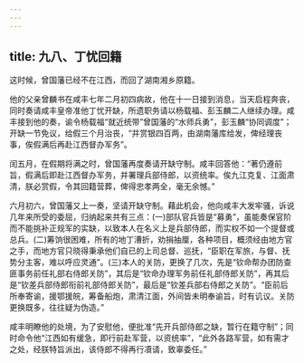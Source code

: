 ```yaml
---
---
---
```

title: 九八、丁忧回籍
---



这时候，曾国藩已经不在江西，而回了湖南湘乡原籍。

他的父亲曾麟书在咸丰七年二月初四病故，他在十一日接到消息，当天启程奔丧，同时奏请咸丰皇帝准他丁忧开缺，所遗职务请以杨载福、彭玉麟二人继续办理。咸丰接到他的奏，谕令杨载福“就近统带”曾国藩的“水师兵勇”，彭玉麟“协同调度”；开缺一节免议，给假三个月治丧，“并赏银四百两，由湖南藩库给发，俾经理丧事，俟假满后再赴江西督办军务”。

闰五月，在假期将满之时，曾国藩再度奏请开缺守制。咸丰回答他：“著仍遵前旨，假满后即赴江西督办军务，并署理兵部侍郎，以资统率。俟九江克复、江面肃清，朕必赏假，令其回籍营葬，俾得忠孝两全，毫无余憾。”

六月初六，曾国藩又上一奏，坚请开缺守制。藉此机会，他向咸丰大发牢骚，诉说几年来所受的委屈，归纳起来共有三点：(一)部队官兵皆是“募勇”，虽能奏保官阶而不能挑补正规军的实缺，以致本人在名义上是兵部侍郎，而实权不如一个提督或总兵。(二)筹饷很困难，所有的地丁漕折，劝捐抽厘，各种项目，概须经由地方官之手，而地方官只晓得秉承他们自已的上司总督、巡抚，“臣职在军旅，与督、抚势分主客，难以呼应灵通”。(三)本人的关防，更换了几次，先是“钦命帮办团防查匪事务前任礼部右侍郎关防”，其后是“钦命办理军务前任礼部侍郎关防”，再其后是“钦差兵部侍郎衔前礼部侍郎关防”，最后是“钦差兵部右侍郎之关防”。“臣前后所奉寄谕，援鄂援皖，筹备船炮，肃清江面，外间皆未明奉谕旨，时有讥议。关防更换既多，往往疑为伪造。”

咸丰明瞭他的处境，为了安慰他，便批准“先开兵部侍郎之缺，暂行在籍守制”；同时命令他“江西如有缓急，即行前赴军营，以资统率”，“此外各路军营，如有需才之处，经朕特旨派出，该侍郎不得再行凟请，致辜委任。”